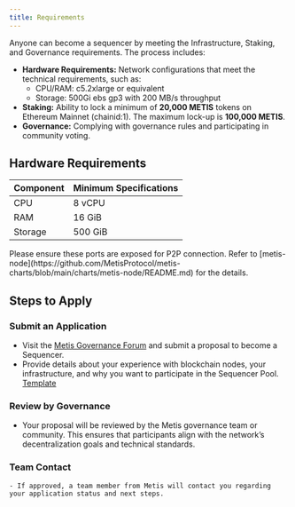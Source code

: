 ```yaml
---
title: Requirements
---
```



Anyone can become a sequencer by meeting the Infrastructure, Staking, and Governance requirements. The process includes:

- **Hardware Requirements:** Network configurations that meet the technical requirements, such as:
  - CPU/RAM: c5.2xlarge or equivalent
  - Storage: 500Gi ebs gp3 with 200 MB/s throughput
- **Staking:** Ability to lock a minimum of **20,000 METIS** tokens on Ethereum Mainnet (chainid:1). The maximum lock-up is **100,000 METIS**.
- **Governance:** Complying with governance rules and participating in community voting.

## Hardware Requirements

| Component | Minimum Specifications |
| --------- | ---------------------- |
| CPU       | 8 vCPU                 |
| RAM       | 16 GiB                 |
| Storage   | 500 GiB                |

<Callout title="Network Configuration">
  Please ensure these ports are exposed for P2P connection. Refer to
  [metis-node](https://github.com/MetisProtocol/metis-charts/blob/main/charts/metis-node/README.md)
  for the details.
</Callout>

## Steps to Apply

<Steps>

<Step>

### Submit an Application

- Visit the [Metis Governance Forum](https://ceg.vote/c/infrastructure-sequencer/) and submit a proposal to become a Sequencer.
- Provide details about your experience with blockchain nodes, your infrastructure, and why you want to participate in the Sequencer Pool. [Template](https://ceg.vote/t/governance-proposal-decentralized-sequencer-governance/1922)

</Step>

<Step>

### Review by Governance

- Your proposal will be reviewed by the Metis governance team or community. This ensures that participants align with the network’s decentralization goals and technical standards.

</Step>

<Step>

### Team Contact

    - If approved, a team member from Metis will contact you regarding your application status and next steps.

</Step>

</Steps>
